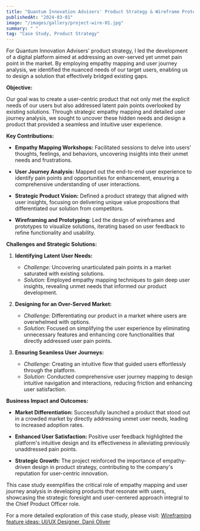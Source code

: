 ```yaml
---
title: "Quantum Innovation Advisers' Product Strategy & Wireframe Prototypes"
publishedAt: "2024-03-01"
image: "/images/gallery/project-wire-01.jpg"
summary: " "
tag: "Case Study, Product Strategy"
---
```


For Quantum Innovation Advisers' product strategy, I led the development of a digital platform aimed at addressing an over-served yet unmet pain point in the market. By employing empathy mapping and user journey analysis, we identified the nuanced needs of our target users, enabling us to design a solution that effectively bridged existing gaps.

**Objective:**

Our goal was to create a user-centric product that not only met the explicit needs of our users but also addressed latent pain points overlooked by existing solutions. Through strategic empathy mapping and detailed user journey analysis, we sought to uncover these hidden needs and design a product that provided a seamless and intuitive user experience.

**Key Contributions:**

- **Empathy Mapping Workshops:** Facilitated sessions to delve into users' thoughts, feelings, and behaviors, uncovering insights into their unmet needs and frustrations.

- **User Journey Analysis:** Mapped out the end-to-end user experience to identify pain points and opportunities for enhancement, ensuring a comprehensive understanding of user interactions.

- **Strategic Product Vision:** Defined a product strategy that aligned with user insights, focusing on delivering unique value propositions that differentiated our solution from competitors.

- **Wireframing and Prototyping:** Led the design of wireframes and prototypes to visualize solutions, iterating based on user feedback to refine functionality and usability.

**Challenges and Strategic Solutions:**

1. **Identifying Latent User Needs:**  
   - *Challenge:* Uncovering unarticulated pain points in a market saturated with existing solutions.  
   - *Solution:* Employed empathy mapping techniques to gain deep user insights, revealing unmet needs that informed our product development. 

2. **Designing for an Over-Served Market:**  
   - *Challenge:* Differentiating our product in a market where users are overwhelmed with options.  
   - *Solution:* Focused on simplifying the user experience by eliminating unnecessary features and enhancing core functionalities that directly addressed user pain points.

3. **Ensuring Seamless User Journeys:**  
   - *Challenge:* Creating an intuitive flow that guided users effortlessly through the platform.  
   - *Solution:* Conducted comprehensive user journey mapping to design intuitive navigation and interactions, reducing friction and enhancing user satisfaction. 

**Business Impact and Outcomes:**

- **Market Differentiation:** Successfully launched a product that stood out in a crowded market by directly addressing unmet user needs, leading to increased adoption rates.

- **Enhanced User Satisfaction:** Positive user feedback highlighted the platform's intuitive design and its effectiveness in alleviating previously unaddressed pain points.

- **Strategic Growth:** The project reinforced the importance of empathy-driven design in product strategy, contributing to the company's reputation for user-centric innovation.

This case study exemplifies the critical role of empathy mapping and user journey analysis in developing products that resonate with users, showcasing the strategic foresight and user-centered approach integral to the Chief Product Officer role.

For a more detailed exploration of this case study, please visit: [Wireframing feature ideas: UI/UX Designer, Danii Oliver](https://danii-oliver-portfolio.webflow.io/blog/wireframing) 